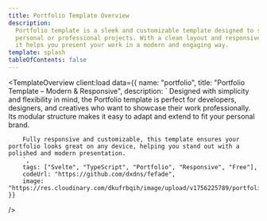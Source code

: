 ```yaml
---
title: Portfolio Template Overview
description:
  Portfolio template is a sleek and customizable template designed to showcase
  personal or professional projects. With a clean layout and responsive design,
  it helps you present your work in a modern and engaging way.
template: splash
tableOfContents: false
---
```



<TemplateOverview 
    client:load
    data={{ 
        name: "portfolio",
        title: "Portfolio Template – Modern & Responsive",
        description: `
        Designed with simplicity and flexibility in mind, the Portfolio template is perfect for developers, designers, and creatives who want to showcase their work professionally. Its modular structure makes it easy to adapt and extend to fit your personal brand.

        Fully responsive and customizable, this template ensures your portfolio looks great on any device, helping you stand out with a polished and modern presentation.
        `,
        tags: ["Svelte", "TypeScript", "Portfolio", "Responsive", "Free"],
        codeUrl: "https://github.com/dxdns/fefade",
        image: "https://res.cloudinary.com/dkufrbqih/image/upload/v1756225789/portfolio_zigxoy.png"
    }}

/>

